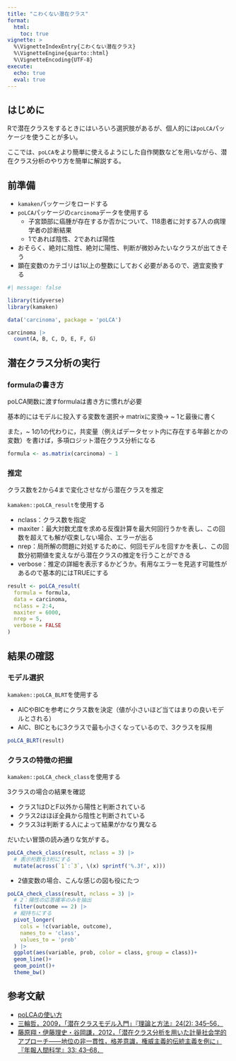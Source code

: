 ```yaml
---
title: "こわくない潜在クラス"
format: 
  html:
    toc: true
vignette: >
  %\VignetteIndexEntry{こわくない潜在クラス}
  %\VignetteEngine{quarto::html}
  %\VignetteEncoding{UTF-8}
execute:
  echo: true
  eval: true
---
```



## はじめに

Rで潜在クラスをするときにはいろいろ選択肢があるが、個人的には`poLCA`パッケージを使うことが多い。

ここでは、`poLCA`をより簡単に使えるようにした自作関数などを用いながら、潜在クラス分析のやり方を簡単に解説する。

## 前準備

- `kamaken`パッケージをロードする
- `poLCA`パッケージの`carcinoma`データを使用する
  - 子宮頚部に癌腫が存在するか否かについて、118患者に対する7人の病理学者の診断結果
  - 1であれば陰性、2であれば陽性
- おそらく、絶対に陰性、絶対に陽性、判断が微妙みたいなクラスが出てきそう
- 顕在変数のカテゴリは1以上の整数にしておく必要があるので、適宜変換する

```r
#| message: false

library(tidyverse)
library(kamaken)

data('carcinoma', package = 'poLCA')

carcinoma |> 
  count(A, B, C, D, E, F, G) 

```


## 潜在クラス分析の実行

### formulaの書き方

poLCA関数に渡すformulaは書き方に慣れが必要

基本的にはモデルに投入する変数を選択→ matrixに変換→ ~ 1と最後に書く

また，~ 1の1の代わりに，共変量（例えばデータセット内に存在する年齢とかの変数）を書けば，多項ロジット潜在クラス分析になる

```r
formula <- as.matrix(carcinoma) ~ 1
```

### 推定

クラス数を2から4まで変化させながら潜在クラスを推定

`kamaken::poLCA_result`を使用する

- nclass：クラス数を指定
- maxiter：最大対数尤度を求める反復計算を最大何回行うかを表し、この回数を超えても解が収束しない場合、エラーが出る
- nrep：局所解の問題に対処するために、何回モデルを回すかを表し、この回数分初期値を変えながら潜在クラスの推定を行うことができる
- verbose：推定の詳細を表示するかどうか。有用なエラーを見逃す可能性があるので基本的にはTRUEにする

```r

result <- poLCA_result(
  formula = formula,
  data = carcinoma,
  nclass = 2:4,
  maxiter = 6000,
  nrep = 5,
  verbose = FALSE
)

```

## 結果の確認

### モデル選択

`kamaken::poLCA_BLRT`を使用する


- AICやBICを参考にクラス数を決定（値が小さいほど当てはまりの良いモデルとされる）
- AIC、BICともに3クラスで最も小さくなっているので、3クラスを採用

```r

poLCA_BLRT(result)

```


### クラスの特徴の把握

`kamaken::poLCA_check_class`を使用する

3クラスの場合の結果を確認

- クラス1はDとF以外から陽性と判断されている
- クラス2はほぼ全員から陰性と判断されている
- クラス3は判断する人によって結果がかなり異なる

だいたい冒頭の読み通りな気がする。

```r

poLCA_check_class(result, nclass = 3) |> 
  # 表示桁数を3桁にする
  mutate(across(`1`:`3`, \(x) sprintf('%.3f', x)))

```


- 2値変数の場合、こんな感じの図も役にたつ

```r

poLCA_check_class(result, nclass = 3) |> 
  # 2：陽性の応答確率のみを抽出
  filter(outcome == 2) |> 
  # 縦持ちにする
  pivot_longer(
    cols = !c(variable, outcome),
    names_to = 'class',
    values_to = 'prob'
  ) |> 
  ggplot(aes(variable, prob, color = class, group = class))+
  geom_line()+
  geom_point()+
  theme_bw()

```

## 参考文献

- [poLCAの使い方](https://www.jstatsoft.org/article/view/v042i10)
- [三輪哲，2009，「潜在クラスモデル入門」『理論と方法』24(2): 345–56．](https://doi.org/10.11218/ojjams.24.345)
- [藤原翔・伊藤理史・谷岡謙，2012，「潜在クラス分析を用いた計量社会学的アプローチ――地位の非一貫性，格差意識，権威主義的伝統主義を例に」『年報人間科学』33: 43–68．](https://doi.org/10.18910/12447
)
